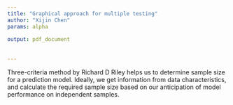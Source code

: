 ```yaml
---
title: "Graphical approach for multiple testing"
author: "Xijin Chen"
params: alpha
  
output: pdf_document
  
  
---
```

Three-criteria method by Richard D Riley helps us to determine sample size for a prediction model. Ideally, we get information from data characteristics, and calculate the required sample size based on our anticipation of model performance on independent samples.


